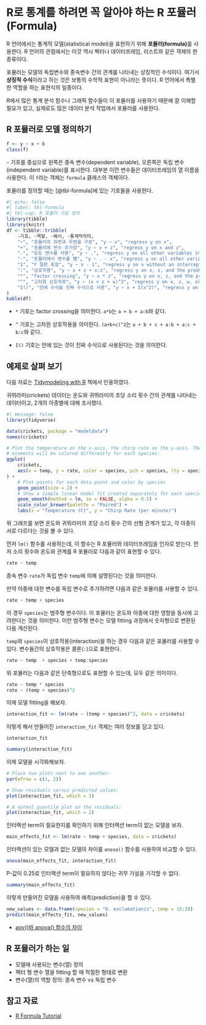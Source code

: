 # R로 통계를 하려면 꼭 알아야 하는 R 포뮬러([Formula]{.style-text font-weight="bold" color="#023FA5"}) {#sec-r-formula}

R 언어에서는 통계적 모델(statistical model)을 표현하기 위해 **포뮬러(formula)**를 사용한다. R 언어의 관점에서는 이것 역시 벡터나 데이터프레임, 리스트와 같은 객체의 한 종류이다.

포뮬러는 모델의 독립변수와 종속변수 간의 관계를 나타내는 상징적인 수식이다. 여기서 **상징적 수식**이라고 하는 것은 보통의 수학적 표현이 아니라는 뜻이다. R 언어에서 특별한 역할을 하는 표현식의 일종이다.

R에서 많은 통계 분석 함수나 그래픽 함수들이 이 포뮬러를 사용하기 때문에 잘 이해할 필요가 있고, 실제로도 많은 데이터 분석 작업에서 포뮬러를 사용한다.


## R 포뮬러로 모델 정의하기

```r
f <- y ~ x + b
class(f)
```

`~` 기호를 중심으로 왼쪽은 종속 변수(dependent variable), 오른쪽은 독립 변수(independent variable)를 표시한다. 대부분 이런 변수들은 데이터프레임의 열 이름을 사용한다. 이 `f`라는 객체는 `formula` 클래스의 객체이다. 

포뮬러를 정의할 때는 [@tbl-formula]에 있는 기호들을 사용한다.


```r
#| echo: false
#| label: tbl-formula
#| tbl-cap: R 포뮬러 기호 정의
library(tibble)
library(knitr)
df <- tibble::tribble(
    ~기호, ~역할, ~예시, ~통계적의미,
    "~", "포뮬러의 좌변과 우변을 구분", "y ~ x", "regress y on x",
    "+", "포뮬러에 변수 추가함", "y ~ x + z", "regress y on x and z",
    ".", "모든 변수를 사용", "y ~ .", "regress y on all other variables in a data frame",
    "-", "포뮬러에서 변수를 뺌", "y ~ . - x", "regress y on all other variables except x",
    "1", "Y 절편 포함", "y ~ x - 1", "regress y on x without an intercept",
    ":", "상호작용", "y ~ x + z + x:z", "regress y on x, z, and the product x times z",
    "*", "factor crossing", "y ~ x * z", "regress y on x, z, and the product x times z",
    "^", "고차원 상호작용", "y ~ (x + z + w)^3", "regress y on x, z, w, all two-way interactions, and the three-way interactions",
    "I()", "안에 수식을 진짜 수식으로 사용", "y ~ x + I(x^2)", "regress y on x and x squared"
)
kable(df)
```


- `*` 기호는 factor crossing을 의미한다. `a*b`는 `a + b + a:b`와 같다. 

- `^` 기호는 고차원 상호작용을 의미한다. `(a+b+c)^2`는 `a + b + c + a:b + a:c + b:c`와 같다. 
- `I()` 기호는 안에 있는 것이 진짜 수식으로 사용된다는 것을 의미한다. 


## 예제로 살펴 보기 

다음 자료는 [Tidymodeling with R](https://www.tmwr.org/base-r) 책에서 인용하였다. 

귀뛰라미(crickets) 데이터는 온도와 귀뛰라미의 초당 소리 횟수 간의 관계를 나타내는 데이터이고, 2개의 아종별에 대해 조사했다.
```r
#| message: false
library(tidyverse)

data(crickets, package = "modeldata")
names(crickets)

# Plot the temperature on the x-axis, the chirp rate on the y-axis. The plot
# elements will be colored differently for each species:
ggplot(
    crickets,
    aes(x = temp, y = rate, color = species, pch = species, lty = species)
) +
    # Plot points for each data point and color by species
    geom_point(size = 2) +
    # Show a simple linear model fit created separately for each species:
    geom_smooth(method = lm, se = FALSE, alpha = 0.5) +
    scale_color_brewer(palette = "Paired") +
    labs(x = "Temperature (C)", y = "Chirp Rate (per minute)")
```

위 그래프를 보면 온도와 귀뛰라미의 초당 소리 횟수 간의 선형 관계가 있고, 각 아종이 서로 다르다는 것을 볼 수 있다. 

먼저 `lm()` 함수를 사용하는데, 이 함수는 R 포뮬러와 데이터프레임을 인자로 받는다. 먼저 소리 횟수와 온도와 관계를 R 포뮬러로 다음과 같이 표현할 수 있다. 

```.R
rate ~ temp
```

종속 변수 `rate`가 독립 변수 `temp`에 의해 설명된다는 것을 의미한다. 

만약 아종에 대한 변수를 독립 변수로 추가하려면 다음과 같은 포뮬러를 사용할 수 있다. 

```.R
rate ~ temp + species
```

이 경우 `species`는 범주형 변수이다. 이 포뮬러는 온도와 아종에 대한 영향을 동시에 고려한다는 것을 의미한다. 이런 범주형 변수는 모델 fitting 과정에서 숫자형으로 변환된 다음 계산된다. 

`temp`와 `species`이 상호작용(interaction)을 하는 경우 다음과 같은 포뮬러를 사용할 수 있다. 변수들간의 상호작용은 콜론(`:`)으로 표현한다. 

```.R
rate ~ temp  + species + temp:species
```

위 포뮬러는 다음과 같은 단축형으로도 표현할 수 있는데, 모두 같은 의미이다.

```.R
rate ~ temp * species
rate ~ (temp + species)^2
```


이제 모델 fitting을 해보자. 

```r
interaction_fit <- lm(rate ~ (temp + species)^2, data = crickets)
```

이렇게 해서 만들어진 `interaction_fit` 객체는 여러 정보를 담고 있다. 

```r
interaction_fit
```

```r
summary(interaction_fit)
```

이제 모델을 시각화해보자. 

```r
# Place two plots next to one another:
par(mfrow = c(1, 2))

# Show residuals versus predicted values:
plot(interaction_fit, which = 1)

# A normal quantile plot on the residuals:
plot(interaction_fit, which = 2)
```


인터랙션 term이 필요한지를 확인하기 위해 인터랙션 term이 없는 모델을 보자. 

```r
main_effects_fit <- lm(rate ~ temp + species, data = crickets)
```

인터랙션이 있는 모델과 없는 모델의 차이를 `anova()` 함수를 사용하여 비교할 수 있다. 

```r
anova(main_effects_fit, interaction_fit)
```


P-값이 0.25로 인터랙션 term이 필요하지 않다는 귀무 가설을 기각할 수 없다. 

```r
summary(main_effects_fit)
```

이렇게 만들어진 모델을 사용하여 예측(prediction)을 할 수 있다. 

```r
new_values <- data.frame(species = "O. exclamationis", temp = 15:20)
predict(main_effects_fit, new_values)
```

- [aov()와 anova() 함수의 차이](https://www.geeksforgeeks.org/when-to-use-aov-vs-anova-in-r/)


## R 포뮬러가 하는 일 

- 모델에 사용되는 변수(열) 정의 
- 팩터 형 변수 열을 fitting 할 때 적절한 형태로 변환 
- 변수(열)의 역할 정의: 종속 변수 vs 독립 변수 

## 참고 자료 

- [R Formula Tutorial](https://www.datacamp.com/tutorial/r-formula-tutorial)

